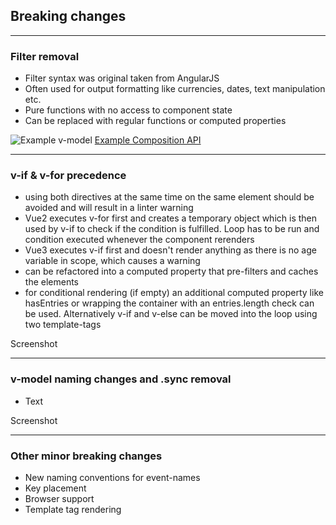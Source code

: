 <!-- section-title: Breaking changes -->
## Breaking changes

---
### Filter removal
<!-- block-start: grid -->
<!-- block-start: column -->
<!-- classes: grid.sm -->
- Filter syntax was original taken from AngularJS
- Often used for output formatting like currencies, dates, text manipulation etc.
- Pure functions with no access to component state
- Can be replaced with regular functions or computed properties

<!-- block-end -->
<!-- block-start: column -->
![Example v-model](../../code/examples/vue2-filter-1/screenshot.png)
[Example Composition API](http://127.0.0.1:8085/examples/vue2-filter-1/)

<!-- block-end -->
<!-- block-end -->

---
### v-if & v-for precedence
<!-- block-start: grid -->
<!-- block-start: column -->
<!-- classes: grid.sm -->
- using both directives at the same time on the same element should be avoided and will result in a linter warning
- Vue2 executes v-for first and creates a temporary object which is then used by v-if to check if the condition is fulfilled. Loop has to be run and condition executed whenever the component rerenders
- Vue3 executes v-if first and doesn't render anything as there is no age variable in scope, which causes a warning
- can be refactored into a computed property that pre-filters and caches the elements
- for conditional rendering (if empty) an additional computed property like hasEntries or wrapping the container with an entries.length check can be used. Alternatively v-if and v-else can be moved into the loop using two template-tags

<!-- block-end -->
<!-- block-start: column -->
Screenshot

<!-- block-end -->
<!-- block-end -->

---
### v-model naming changes and .sync removal
<!-- block-start: grid -->
<!-- block-start: column -->
<!-- classes: grid.sm -->
- Text

<!-- block-end -->
<!-- block-start: column -->
Screenshot

<!-- block-end -->
<!-- block-end -->

---
### Other minor breaking changes
- New naming conventions for event-names
- Key placement
- Browser support
- Template tag rendering
